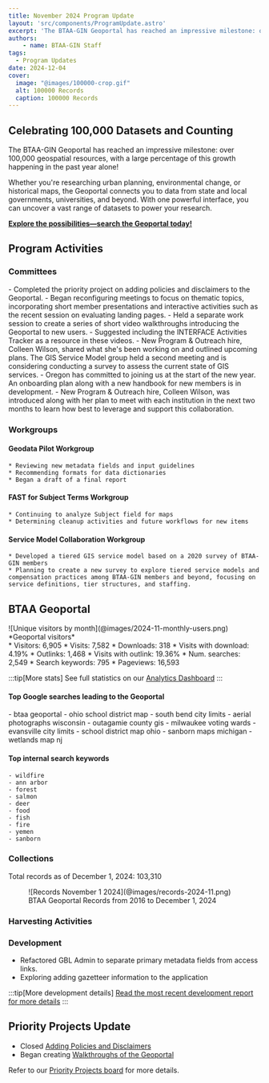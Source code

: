 ```yaml
---
title: November 2024 Program Update
layout: 'src/components/ProgramUpdate.astro'
excerpt: 'The BTAA-GIN Geoportal has reached an impressive milestone: over 100,000 geospatial resources, with a large percentage of this growth happening in the past year alone!'
authors:
    - name: BTAA-GIN Staff
tags:
  - Program Updates
date: 2024-12-04
cover:
  image: "@images/100000-crop.gif"
  alt: 100000 Records
  caption: 100000 Records
---
```


<div class="monthly-highlight">

## Celebrating 100,000 Datasets and Counting


The BTAA-GIN Geoportal has reached an impressive milestone: over 100,000 geospatial resources, with a large percentage of this growth happening in the past year alone!

Whether you're researching urban planning, environmental change, or historical maps, the Geoportal connects you to data from state and local governments, universities, and beyond. With one powerful interface, you can uncover a vast range of datasets to power your research.
 
[**Explore the possibilities—search the Geoportal today!**](https://geo.btaa.org)

</div>



## Program Activities

### Committees

<CardGrid>
  <Card title="TECHnology">
    - Completed the priority project on adding policies and disclaimers to the Geoportal.
    - Began reconfiguring meetings to focus on thematic topics, incorporating short member presentations and interactive activities such as the recent session on evaluating landing pages.
  </Card>

  <Card title="Community Engagement">
    - Held a separate work session to create a series of short video walkthroughs introducing the Geoportal to new users.
    - Suggested including the INTERFACE Activities Tracker as a resource in these videos.
    - New Program & Outreach hire, Colleen Wilson, shared what she's been working on and outlined upcoming plans.
  </Card>

  <Card title="Knowledge">
    The GIS Service Model group held a second meeting and is considering conducting a survey to assess the current state of GIS services.
  </Card>

  <Card title="Coordination">
    - Oregon has committed to joining us at the start of the new year. An onboarding plan along with a new handbook for new members is in development.
    - New Program & Outreach hire, Colleen Wilson, was introduced along with her plan to meet with each institution in the next two months to learn how best to leverage and support this collaboration.
  </Card>
</CardGrid>

### Workgroups

<Card>

#### Geodata Pilot Workgroup

	* Reviewing new metadata fields and input guidelines  
	* Recommending formats for data dictionaries  
	* Began a draft of a final report

#### FAST for Subject Terms Workgroup

	* Continuing to analyze Subject field for maps  
	* Determining cleanup activities and future workflows for new items

#### Service Model Collaboration Workgroup

	* Developed a tiered GIS service model based on a 2020 survey of BTAA-GIN members  
	* Planning to create a new survey to explore tiered service models and compensation practices among BTAA-GIN members and beyond, focusing on service definitions, tier structures, and staffing.
	
</Card>



## BTAA Geoportal 

<TwoThirdsLayout>
<div slot="left">
![Unique visitors by month](@images/2024-11-monthly-users.png)
*Geoportal visitors*
</div>
<div slot="right">
<div class="compact-list">
* Visitors: 6,905  
* Visits: 7,582  
* Downloads: 318  
* Visits with download: 4.19%  
* Outlinks: 1,468  
* Visits with outlink: 19.36%  
* Num. searches: 2,549  
* Search keywords: 795  
* Pageviews: 16,593
</div>
</div>
</TwoThirdsLayout>


:::tip[More stats]
See full statistics on our [Analytics Dashboard](https://tableau.umn.edu/t/UL/views/BTAAGeoportalusageMatomo/Monthlycharts?%3Aembed=y&%3AisGuestRedirectFromVizportal=y)
:::


#### Top Google searches leading to the Geoportal
<ChipList class="not-content">
	- btaa geoportal	  
	- ohio school district map  
	- south bend city limits  
	- aerial photographs wisconsin  
	- outagamie county gis  
	- milwaukee voting wards  
	- evansville city limits  
	- school district map ohio  
	- sanborn maps michigan  
	- wetlands map nj

</ChipList>

#### Top internal search keywords
<ChipList class="not-content">

	- wildfire  
	- ann arbor  
	- forest  
	- salmon  
	- deer  
	- food  
	- fish  
	- fire  
	- yemen  
	- sanborn

</ChipList>


### Collections

<p class="records-total">Total records as of December 1, 2024: 103,310</p>

<figure markdown="span">
  ![Records November 1 2024](@images/records-2024-11.png)
  <figcaption>BTAA Geoportal Records from 2016 to 
December 1, 2024</figcaption>
</figure>


###  Harvesting Activities

<Table
  src="src/tables/harvests_2024-11.csv"
    columns={[
    { key: "Task",   width: "50%", filter: "text",  wrap: "nowrap",  render: "markdown" },
    { key: "Records added",  width: "25%", filter: "text"},
    { key: "Records retired",   width: "25%", filter: "text" },
  ]}
/>


### Development

* Refactored GBL Admin to separate primary metadata fields from access links.   
* Exploring adding gazetteer information to the application

:::tip[More development details]
[Read the most recent development report for more details](https://docs.google.com/document/d/1D\_aZIyZJQNB8DubuYCPUPf-AR2M57sKrxG6c2CTRJxs/edit?tab=t.0)
:::

## Priority Projects Update

* Closed [Adding Policies and Disclaimers](https://github.com/geobtaa/.github/issues/70)  
* Began creating [Walkthroughs of the Geoportal](https://github.com/geobtaa/.github/issues/72)  


Refer to our [Priority Projects board](https://github.com/orgs/geobtaa/projects/22/views/5) for more details.

